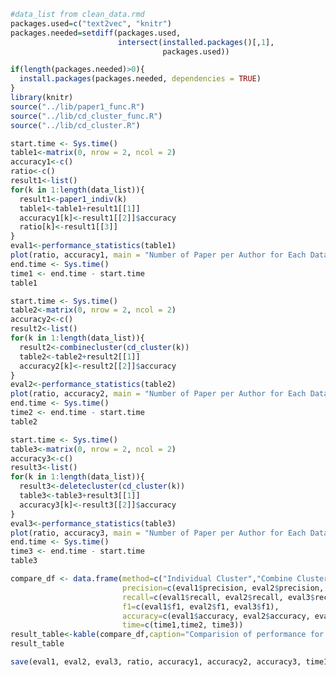 

```r
#data_list from clean_data.rmd
packages.used=c("text2vec", "knitr")
packages.needed=setdiff(packages.used, 
                        intersect(installed.packages()[,1], 
                                  packages.used))

if(length(packages.needed)>0){
  install.packages(packages.needed, dependencies = TRUE)
}
library(knitr)
source("../lib/paper1_func.R")
source("../lib/cd_cluster_func.R")
source("../lib/cd_cluster.R")
```

```r
start.time <- Sys.time()
table1<-matrix(0, nrow = 2, ncol = 2)
accuracy1<-c()
ratio<-c()
result1<-list()
for(k in 1:length(data_list)){
  result1<-paper1_indiv(k)
  table1<-table1+result1[[1]]
  accuracy1[k]<-result1[[2]]$accuracy
  ratio[k]<-result1[[3]]
}
eval1<-performance_statistics(table1)
plot(ratio, accuracy1, main = "Number of Paper per Author for Each Dataset vs Accuracy")
end.time <- Sys.time()
time1 <- end.time - start.time
table1
```
```r
start.time <- Sys.time()
table2<-matrix(0, nrow = 2, ncol = 2)
accuracy2<-c()
result2<-list()
for(k in 1:length(data_list)){
  result2<-combinecluster(cd_cluster(k))
  table2<-table2+result2[[1]]
  accuracy2[k]<-result2[[2]]$accuracy
}
eval2<-performance_statistics(table2)
plot(ratio, accuracy2, main = "Number of Paper per Author for Each Dataset vs Accuracy")
end.time <- Sys.time()
time2 <- end.time - start.time
table2
```
```r
start.time <- Sys.time()
table3<-matrix(0, nrow = 2, ncol = 2)
accuracy3<-c()
result3<-list()
for(k in 1:length(data_list)){
  result3<-deletecluster(cd_cluster(k))
  table3<-table3+result3[[1]]
  accuracy3[k]<-result3[[2]]$accuracy
}
eval3<-performance_statistics(table3)
plot(ratio, accuracy3, main = "Number of Paper per Author for Each Dataset vs Accuracy")
end.time <- Sys.time()
time3 <- end.time - start.time
table3
```
```r
compare_df <- data.frame(method=c("Individual Cluster","Combine Cluster","Delete Cluster"),
                         precision=c(eval1$precision, eval2$precision, eval3$precision),
                         recall=c(eval1$recall, eval2$recall, eval3$recall),
                         f1=c(eval1$f1, eval2$f1, eval3$f1),
                         accuracy=c(eval1$accuracy, eval2$accuracy, eval3$accuracy),
                         time=c(time1,time2, time3))
result_table<-kable(compare_df,caption="Comparision of performance for three clustering methods",digits = 2)
result_table
```

```r
save(eval1, eval2, eval3, ratio, accuracy1, accuracy2, accuracy3, time1, time2, time3, result_table, table1, table2, table3, file = "../output/paper1.RData")
```
